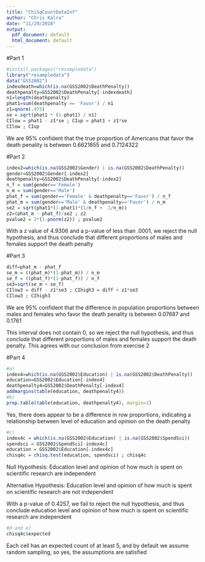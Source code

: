 ```yaml
---
title: "ChiSqCountDataInf"
author: "Chris Kalra"
date: "11/29/2018"
output:
  pdf_document: default
  html_document: default
---
```


#Part 1
```r
#install.packages("resampledata")
library("resampledata")
data("GSS2002")
indexdeath=which(is.na(GSS2002$DeathPenalty))
deathpenalty=GSS2002$DeathPenalty[-indexdeath]
n1=length(deathpenalty)
phat1=sum(deathpenalty == 'Favor') / n1
z1=qnorm(.975)
se = sqrt(phat1 * (1-phat1) / n1)
CIlow = phat1 - z1*se ; CIup = phat1 + z1*se
CIlow ; CIup
```

We are 95% confident that the true proportion of Americans that favor the death penality is between 0.6621855 and 0.7124322

#Part 2
```r
index2=which(is.na(GSS2002$Gender) | is.na(GSS2002$DeathPenalty))
gender=GSS2002$Gender[-index2]
deathpenalty=GSS2002$DeathPenalty[-index2]
n_f = sum(gender=='Female')
n_m = sum(gender=='Male')
phat_f = sum(gender=='Female' & deathpenalty=='Favor') / n_f
phat_m = sum(gender=='Male' & deathpenalty=='Favor') / n_m
se2 = sqrt(phat1*(1-phat1)*(1/n_f +  1/n_m))
z2=(phat_m - phat_f)/se2 ; z2
pvalue2 = 2*(1-pnorm(z2)) ; pvalue2
```

With a z value of 4.9306 and a p-value of less than .0001, we reject the null hypothesis, and thus conclude that different proportions of males and females support the death penalty 

#Part 3
```r
diff=phat_m - phat_f
se_m = ((phat_m)*(1-phat_m)) / n_m
se_f = ((phat_f)*(1-phat_f)) / n_f
se3=sqrt(se_m + se_f)
CIlow3 = diff - z1*se3 ; CIhigh3 = diff + z1*se3
CIlow3 ; CIhigh3
```

We are 95% confident that the difference in population proportions between males and females who favor the death penality is between 0.07687 and 0.1761

This interval does not contain 0, so we reject the null hypothesis, and thus conclude that different proportions of males and females support the death penalty. This agrees with our conclusion from exercise 2

#Part 4
```r
#a)
index4=which(is.na(GSS2002$Education) | is.na(GSS2002$DeathPenalty))
education=GSS2002$Education[-index4]
deathpenalty4=GSS2002$DeathPenalty[-index4]
addmargins(table(education, deathpenalty4))
#b)
prop.table(table(education, deathpenalty4), margin=1)
```

Yes, there does appear to be a difference in row proportions, indicating a relationship between level of education and opinion on the death penalty

```r
#c)
index4c = which(is.na(GSS2002$Education) | is.na(GSS2002$SpendSci))
spendsci = GSS2002$SpendSci[-index4c]
education = GSS2002$Education[-index4c]
chisq4c = chisq.test(education, spendsci) ; chisq4c
```

Null Hypothesis: Education level and opinion of how much is spent on scientific research are independent

Alternative Hypothesis: Education level and opinion of how much is spent on scientific research are not independent 

With a p-value of 0.4257, we fail to reject the null hypothesis, and thus conclude education level and opinion of how much is spent on scientific research are independent

```r
#d and e)
chisq4c$expected
```

Each cell has an expected count of at least 5, and by default we assume random sampling, so yes, the assumptions are satisfied